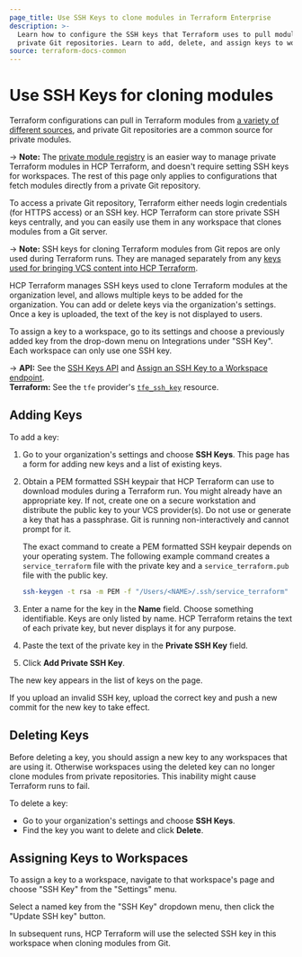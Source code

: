 ```yaml
---
page_title: Use SSH Keys to clone modules in Terraform Enterprise
description: >-
  Learn how to configure the SSH keys that Terraform uses to pull modules from
  private Git repositories. Learn to add, delete, and assign keys to workspaces.
source: terraform-docs-common
---
```


# Use SSH Keys for cloning modules

Terraform configurations can pull in Terraform modules from [a variety of different sources](/terraform/language/modules/sources), and private Git repositories are a common source for private modules.

-> **Note:** The [private module registry](/terraform/enterprise/registry) is an easier way to manage private Terraform modules in HCP Terraform, and doesn't require setting SSH keys for workspaces. The rest of this page only applies to configurations that fetch modules directly from a private Git repository.

To access a private Git repository, Terraform either needs login credentials (for HTTPS access) or an SSH key. HCP Terraform can store private SSH keys centrally, and you can easily use them in any workspace that clones modules from a Git server.

-> **Note:** SSH keys for cloning Terraform modules from Git repos are only used during Terraform runs. They are managed separately from any [keys used for bringing VCS content into HCP Terraform](/terraform/enterprise/vcs#ssh-keys).

HCP Terraform manages SSH keys used to clone Terraform modules at the organization level, and allows multiple keys to be added for the organization. You can add or delete keys via the organization's settings. Once a key is uploaded, the text of the key is not displayed to users.

To assign a key to a workspace, go to its settings and choose a previously added key from the drop-down menu on Integrations under "SSH Key". Each workspace can only use one SSH key.

-> **API:** See the [SSH Keys API](/terraform/enterprise/api-docs/ssh-keys) and [Assign an SSH Key to a Workspace endpoint](/terraform/enterprise/api-docs/workspaces#assign-an-ssh-key-to-a-workspace). <br/>
**Terraform:** See the `tfe` provider's [`tfe_ssh_key`](https://registry.terraform.io/providers/hashicorp/tfe/latest/docs/resources/ssh_key) resource.

## Adding Keys

To add a key:

1.  Go to your organization's settings and choose **SSH Keys**. This page has a form for adding new keys and a list of existing keys.
2.  Obtain a PEM formatted SSH keypair that HCP Terraform can use to download modules during a Terraform run. You might already have an appropriate key. If not, create one on a secure workstation and distribute the public key to your VCS provider(s). Do not use or generate a key that has a passphrase. Git is running non-interactively and cannot prompt for it.

    The exact command to create a PEM formatted SSH keypair depends on your operating system. The following example command creates a `service_terraform` file with the private key and a `service_terraform.pub` file with the public key.

    ```bash
    ssh-keygen -t rsa -m PEM -f "/Users/<NAME>/.ssh/service_terraform" -C "service_terraform_enterprise"
    ```
3.  Enter a name for the key in the **Name** field. Choose something identifiable. Keys are only listed by name. HCP Terraform retains the text of each private key, but never displays it for any purpose.
4.  Paste the text of the private key in the **Private SSH Key** field.
5.  Click **Add Private SSH Key**.

The new key appears in the list of keys on the page. 

If you upload an invalid SSH key, upload the correct key and push a new commit for the new key to take effect.

## Deleting Keys

Before deleting a key, you should assign a new key to any workspaces that are using it. Otherwise workspaces using the deleted key can no longer clone modules from private repositories. This inability might cause Terraform runs to fail.

To delete a key:

-   Go to your organization's settings and choose **SSH Keys**.
-   Find the key you want to delete and click **Delete**. 

## Assigning Keys to Workspaces

To assign a key to a workspace, navigate to that workspace's page and choose "SSH Key" from the "Settings" menu.

Select a named key from the "SSH Key" dropdown menu, then click the "Update SSH key" button.

In subsequent runs, HCP Terraform will use the selected SSH key in this workspace when cloning modules from Git.
